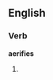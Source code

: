 ==English==

===Verb===
'''aerifies'''

# {{third-person singular of|aerify}}
{{count page|[[Wiktionary:Page count]]}}